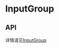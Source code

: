 

<Meta of={InputGroupStories} />

# InputGroup

<Canvas of={InputGroupStories.Basic}/>
<Canvas of={InputGroupStories.HasAddon}/>
<Canvas of={InputGroupStories.HasDropdown}/>

## API
详情请见<a href="https://react-bootstrap.github.io/docs/forms/input-group/#inputgroup">InputGroup</a>
